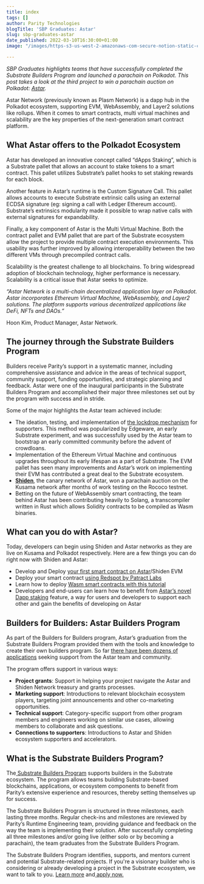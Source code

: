 ```yaml
---
title: index
tags: []
author: Parity Technologies
blogTitle: 'SBP Graduates: Astar'
slug: sbp-graduates-astar
date_published: 2022-03-10T16:30:00+01:00
image: "/images/https-s3-us-west-2-amazonaws-com-secure-notion-static-com-4da7ce7f-ad9e-4354-b8fa-8b9381eae875-sbp_graduates_astar.jpg"

---
```

_SBP Graduates highlights teams that have successfully completed the Substrate Builders Program and launched a parachain on Polkadot. This post takes a look at the third project to win a parachain auction on Polkadot:_ [_Astar_](https://astar.network/)_._

Astar Network (previously known as Plasm Network) is a dapp hub in the Polkadot ecosystem, supporting EVM, WebAssembly, and Layer2 solutions like rollups. When it comes to smart contracts, multi virtual machines and scalability are the key properties of the next-generation smart contract platform.

## **What Astar offers to the Polkadot Ecosystem**

Astar has developed an innovative concept called “dApps Staking”, which is a Substrate pallet that allows an account to stake tokens to a smart contract. This pallet utilizes Substrate’s pallet hooks to set staking rewards for each block.

Another feature in Astar’s runtime is the Custom Signature Call. This pallet allows accounts to execute Substrate extrinsic calls using an external ECDSA signature (eg: signing a call with Ledger Ethereum account). Substrate’s extrinsics modularity made it possible to wrap native calls with external signatures for expandability.

Finally, a key component of Astar is the Multi Virtual Machine. Both the contract pallet and EVM pallet that are part of the Substrate ecosystem allow the project to provide multiple contract execution environments. This usability was further improved by allowing interoperability between the two different VMs through precompiled contract calls.

Scalability is the greatest challenge to all blockchains. To bring widespread adoption of blockchain technology, higher performance is necessary. Scalability is a critical issue that Astar seeks to optimize.

_“​Astar Network is a multi-chain decentralized application layer on Polkadot. Astar incorporates Ethereum Virtual Machine, WebAssembly, and Layer2 solutions. The platform supports various decentralized applications like DeFi, NFTs and DAOs.”_

Hoon Kim, Product Manager, Astar Network.

## **The journey through the Substrate Builders Program**

Builders receive Parity’s support in a systematic manner, including comprehensive assistance and advice in the areas of technical support, community support, funding opportunities, and strategic planning and feedback. Astar were one of the inaugural participants in the Substrate Builders Program and accomplished their major three milestones set out by the program with success and in stride.

Some of the major highlights the Astar team achieved include:

* The ideation, testing, and implementation of [the lockdrop mechanism](https://medium.com/astar-network/lockdrop-the-hitchhikers-guide-to-plasm-network-token-distribution-38299e14d5d4) for supporters. This method was popularized by Edgeware, an early Substrate experiment, and was successfully used by the Astar team to bootstrap an early committed community before the advent of crowdloans.
* Implementation of the Ethereum Virtual Machine and continuous upgrades throughout its early lifespan as a part of Substrate. The EVM pallet has seen many improvements and Astar’s work on implementing their EVM has contributed a great deal to the Substrate ecosystem.
* [**Shiden**](https://medium.com/astar-network/announcing-shiden-network-a-kusama-parachain-of-plasm-network-6654175959d2), the canary network of Astar, won a parachain auction on the Kusama network after months of work testing on the Rococo testnet.
* Betting on the future of WebAssembly smart contracting, the team behind Astar has been contributing heavily to Solang, a transcompiler written in Rust which allows Solidity contracts to be compiled as Wasm binaries.

## **What can you do with Astar?**

Today, developers can begin using Shiden and Astar networks as they are live on Kusama and Polkadot respectively. Here are a few things you can do right now with Shiden and Astar:

* Develop and Deploy [your first smart contract on Astar](https://docs.astar.network/tutorial/develop-and-deploy-your-first-smart-contract-on-aster-shiden-evm)/Shiden EVM
* Deploy your smart contract [using Redspot by Patract Labs](https://docs.astar.network/integration/using-redspot-by-patract-lab)
* Learn how to deploy [Wasm smart contracts with this tutorial](https://docs.astar.network/build/smart-contracts/wasm/solidity)
* Developers and end-users can learn how to benefit from [Astar’s novel Dapp staking](https://docs.astar.network/build/dapp-staking) feature, a way for users and developers to support each other and gain the benefits of developing on Astar

## **Builders for Builders: Astar Builders Program**

As part of the Builders for Builders program, Astar’s graduation from the Substrate Builders Program provided them with the tools and knowledge to create their own builders program. So far [there have been dozens of applications](https://forum.astar.network/c/builders-program/14) seeking support from the Astar team and community.

The program offers support in various ways:

* **Project grants**: Support in helping your project navigate the Astar and Shiden Network treasury and grants processes.
* **Marketing support**: Introductions to relevant blockchain ecosystem players, targeting joint announcements and other co-marketing opportunities.
* **Technical support**: Category-specific support from other program members and engineers working on similar use cases, allowing members to collaborate and ask questions.
* **Connections to supporters**: Introductions to Astar and Shiden ecosystem supporters and accelerators.

## **What is the Substrate Builders Program?**

The[ Substrate Builders Program](https://www.substrate.io/builders-program/) supports builders in the Substrate ecosystem. The program allows teams building Substrate-based blockchains, applications, or ecosystem components to benefit from Parity’s extensive experience and resources, thereby setting themselves up for success.

The Substrate Builders Program is structured in three milestones, each lasting three months. Regular check-ins and milestones are reviewed by Parity’s Runtime Engineering team, providing guidance and feedback on the way the team is implementing their solution. After successfully completing all three milestones and/or going live (either solo or by becoming a parachain), the team graduates from the Substrate Builders Program.

The Substrate Builders Program identifies, supports, and mentors current and potential Substrate-related projects. If you're a visionary builder who is considering or already developing a project in the Substrate ecosystem, we want to talk to you. [Learn more](https://www.substrate.io/builders-program/) and[ apply now.](https://docs.google.com/forms/d/e/1FAIpQLSfEYJE3X0RQs3Kucqthe4D8zyUcV1yEvyIw98L2X9_78b4BVA/viewform)